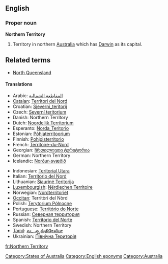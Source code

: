 {{wikipedia}}
==English==

===Proper noun===
'''Northern Territory'''

# Territory in northern [[Australia]] which has [[Darwin]] as its capital.

==Related terms==
*[[North Queensland]]

====Translations====
{{trans-top|Territory in northern Australia}}
* Arabic: [[المقاطعة الشمالية]]
* [[Catalan]]: [[Territori del Nord]]
* Croatian: [[Sjeverni_teritorij]]
* Czech: [[Severní teritorium]]
* Danish: Northern Territory
* Dutch: [[Noordelijk Territorium]]
* Esperanto: [[Norda_Teritorio]]
* Estonian: [[Põhjaterritoorium]]
* Finnish: [[Pohjoisterritorio]]
* French: [[Territoire-du-Nord]] {{m}}
* Georgian: [[ჩრდილოეთი ტერიტორია]]
* German: Northern Territory
* Icelandic: [[Norður-svæðið]]
{{trans-mid}}
* Indonesian: [[Teritorial Utara]]
* Italian: [[Territorio del Nord]]
* Lithuanian: [[Šiaurinė Teritorija]]
* [[Luxembourgish]]: [[Nërdlechen Territoire]]
* Norwegian: [[Nordterritoriet]]
* [[Occitan]]: Territòri del Nòrd
* Polish: [[Terytorium Północne]]
* Portuguese: [[Território do Norte]]
* Russian: [[Северная территория]]
* Spanish: [[Territorio del Norte]]
* Swedish: Northern Territory
* [[Tamil]]: [[வட ஆஸ்திரேலியா]]
* Ukrainian: [[Північна Територія]]
{{trans-bottom}}

[[Category:States of Australia]]
[[Category:English eponyms]]
[[Category:Australia]]

[[fr:Northern Territory]]